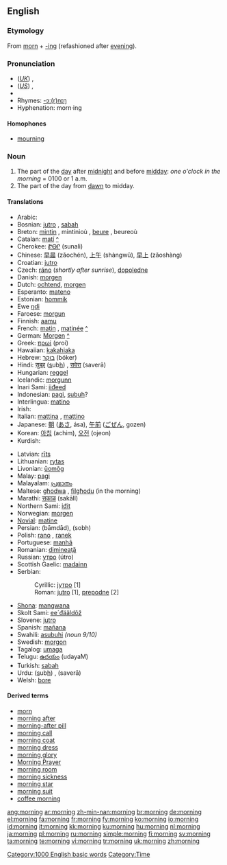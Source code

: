 ==English==

{{rank|sent|keep|myself|273|morning|money|door|round}}

===Etymology===
From [[morn]] + [[-ing]] (refashioned after [[evening]]).

===Pronunciation===
* (''[[Received Pronunciation|UK]]'') {{IPA|/ˈmɔ:nɪŋ/}}, {{SAMPA|/"mO:nIN/}}
* (''[[General American|US]]'') {{IPA|/ˈmɔɻnɪŋ/}}, {{SAMPA|/"mOrnIN/}}
* {{audio|en-us-morning.ogg|Audio (US)}}
* Rhymes: [[Rhymes:English:-ɔː(r)nɪŋ|-ɔː(r)nɪŋ]]
* Hyphenation: morn·ing

====Homophones====
* [[mourning]]

===Noun===
{{wikipedia}}
{{en-noun}}

# The part of the [[day]] after [[midnight]] and before [[midday]]: ''one o'clock in the morning'' = 0100 or 1 a.m.
# The part of the day from [[dawn]] to midday.

====Translations====
{{rfc-trans}}
{{rfc-tsort|unparsed language line: * Ewe  ŋdi }}
{{trans-top|The part of the day after midnight and before midday}}
* Arabic: {{Arab|[[صباح|صَبَاح]]}} {{unicode|(ʂabāħ)}} {{m}}
* Bosnian: [[jutro#Bosnian|jutro]] {{n}}, [[sabah#Bosnian|sabah]] {{m}}
* Breton: [[mintin]] {{m}}, mintinioù {{p}}, [[beure]] {{m}}, beureoù {{p}}
* Catalan: [[matí]] {{m}} [[:ca: matí|^]]
* Cherokee: [[ᏑᎾᎵ]] (sunali)
* Chinese: [[早晨]] (zǎochén), [[上午]] (shàngwǔ), [[早上]] (zǎoshàng)
* Croatian: [[jutro#Croatian|jutro]] {{n}}
* Czech: [[ráno]] {{n}} (''shortly after sunrise''), [[dopoledne]] {{n}}
* Danish: [[morgen]] {{c}}
* Dutch: [[ochtend]], [[morgen]]
* Esperanto: [[mateno]]
* Estonian: [[hommik]]
* Ewe [[ŋdi]]
* Faroese: [[morgun]]
* Finnish: [[aamu]]
* French: [[matin]] {{m}}, [[matinée]] {{f}} [[:fr: matin|^]]
* German: [[Morgen]] {{m}} [[:de: Morgen|^]]
* Greek: [[πρωί]] (proí) {{n}}
* Hawaiian: [[kakahiaka]] {{n}}
* Hebrew: [[בוקר]] (bóker)
* Hindi: [[स़ुबह़]] (<u>s</u>ub<u>h</u>) {{f}}, [[सवेरा]] (saverā) {{m}}
* Hungarian: [[reggel]]
* Icelandic: [[morgunn]] {{m}}
* Inari Sami: [[iiđeed]]
* Indonesian: [[pagi]], [[subuh]]?
* Interlingua: [[matino]]
* Irish: {{t|ga|maidin|f}}
* Italian: [[mattina]] {{f}}, [[mattino]] {{m}}
* Japanese: [[朝]] ([[あさ]], ása), [[午前]] ([[ごぜん]], gozen)
* Korean: [[아침]] (achim), [[오전]] (ojeon)
* Kurdish: {{KUchar|[[به‌یانی]]}}
{{trans-mid}}
* Latvian: [[rīts]] {{m}}
* Lithuanian: [[rytas]] {{m}}
* Livonian: [[ūomõg]]
* Malay: [[pagi]]
* Malayalam: [[പ്രഭാതം]]
* Maltese: [[għodwa]] {{f}}, [[filgħodu]] (in the morning)
* Marathi: [[सकाळ]] (sakāll)
* Northern Sami: [[iđit]]
* Norwegian: [[morgen]]
* [[Novial]]: [[matine]]
* Persian: {{fa-Arab|[[بامداد]]}} (bāmdād), {{fa-Arab|[[صبح]]}} (sobh)
* Polish: [[rano]] {{n}}, [[ranek]] {{m}}
* Portuguese: [[manhã]] {{f}}
* Romanian: [[dimineaţă]] {{f}}
* Russian: [[утро]] (útro) {{n}}
* Scottish Gaelic: [[madainn]] {{f}}
* Serbian:
*: Cyrillic: [[јутро#Serbian|јутро]] {{n}} [1]
*: Roman: [[jutro#Serbian|jutro]] {{n}} [1], [[prepodne]] [2]
* [[Shona]]: [[mangwana]]
* Skolt Sami: [[ee´đääldõž]]
* Slovene: [[jutro]] {{n}}
* Spanish: [[mañana]] {{f}}
* Swahili: [[asubuhi]] ''(noun 9/10)''
* Swedish: [[morgon]] {{c}}
* Tagalog: [[umaga]]
* Telugu: [[ఉదయం]] (udayaM)
* Turkish: [[sabah]]
* Urdu: {{ur-Arab|[[صبح]]}} (<u>s</u>ub<u>h</u>) {{f}}, {{ur-Arab|[[سویرا]]}} (saverā) {{m}}
* Welsh: [[bore]]
{{trans-bottom}}

====Derived terms====
* [[morn]]
* [[morning after]]
* [[morning-after pill]]
* [[morning call]]
* [[morning coat]]
* [[morning dress]]
* [[morning glory]]
* [[Morning Prayer]]
* [[morning room]]
* [[morning sickness]]
* [[morning star]]
* [[morning suit]]
* [[coffee morning]]

[[Category:1000 English basic words]]
[[Category:Time]]

[[ang:morning]]
[[ar:morning]]
[[zh-min-nan:morning]]
[[br:morning]]
[[de:morning]]
[[el:morning]]
[[fa:morning]]
[[fr:morning]]
[[fy:morning]]
[[ko:morning]]
[[io:morning]]
[[id:morning]]
[[it:morning]]
[[kk:morning]]
[[ku:morning]]
[[hu:morning]]
[[nl:morning]]
[[ja:morning]]
[[pl:morning]]
[[ru:morning]]
[[simple:morning]]
[[fi:morning]]
[[sv:morning]]
[[ta:morning]]
[[te:morning]]
[[vi:morning]]
[[tr:morning]]
[[uk:morning]]
[[zh:morning]]
